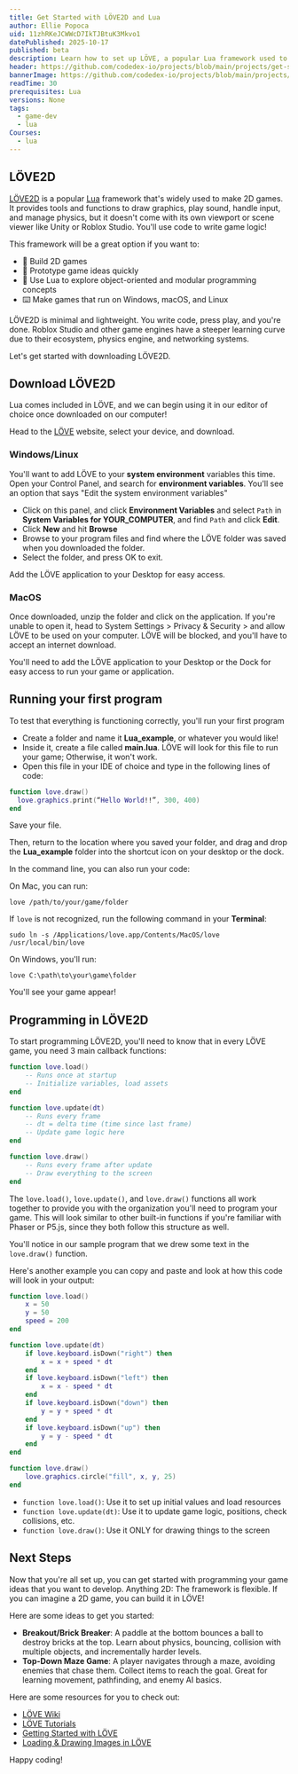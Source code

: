 ```yaml
---
title: Get Started with LÖVE2D and Lua
author: Ellie Popoca
uid: 11zhRKeJCWWcD7IkTJBtuK3Mkvo1
datePublished: 2025-10-17
published: beta
description: Learn how to set up LÖVE, a popular Lua framework used to make 2D games, and learn the basics to get started.
header: https://github.com/codedex-io/projects/blob/main/projects/get-started-with-love2d-and-lua/images/banner.gif?raw=true
bannerImage: https://github.com/codedex-io/projects/blob/main/projects/get-started-with-love2d-and-lua/images/banner.gif?raw=true
readTime: 30
prerequisites: Lua
versions: None
tags:
  - game-dev
  - lua
Courses:
  - lua
---
```


## LÖVE2D

<ImageZoom src="https://github.com/codedex-io/projects/blob/main/projects/get-started-with-love2d-and-lua/images/ERBG554.png?raw=true" />

[LÖVE2D](https://love2d.org/) is a popular [Lua](https://www.lua.org/about.html) framework that's widely used to make 2D games. It provides tools and functions to draw graphics, play sound, handle input, and manage physics, but it doesn't come with its own viewport or scene viewer like Unity or Roblox Studio. You'll use code to write game logic! 

This framework will be a great option if you want to:

- 🧩 Build 2D games
- 🎱 Prototype game ideas quickly
- 🌙 Use Lua to explore object-oriented and modular programming concepts
- ⌨️ Make games that run on Windows, macOS, and Linux

LÖVE2D is minimal and lightweight. You write code, press play, and you're done. Roblox Studio and other game engines have a steeper learning curve due to their ecosystem, physics engine, and networking systems.

Let's get started with downloading LÖVE2D. 

## Download LÖVE2D

Lua comes included in LÖVE, and we can begin using it in our editor of choice once downloaded on our computer!

Head to the [LÖVE](https://love2d.org/) website, select your device, and download. 

<ImageZoom src="https://github.com/codedex-io/projects/blob/main/projects/get-started-with-love2d-and-lua/images/VXC5433.png?raw=true" />

### Windows/Linux

You'll want to add LÖVE to your **system environment** variables this time. Open your Control Panel, and search for **environment variables**. You'll see an option that says "Edit the system environment variables"

- Click on this panel, and click **Environment Variables** and select `Path` in **System Variables for YOUR_COMPUTER**, and find `Path` and click **Edit**. 
- Click **New** and hit **Browse**
- Browse to your program files and find where the LÖVE folder was saved when you downloaded the folder.
- Select the folder, and press OK to exit. 

Add the LÖVE application to your Desktop for easy access. 

### MacOS

Once downloaded, unzip the folder and click on the application. If you're unable to open it, head to System Settings > Privacy & Security > and allow LÖVE to be used on your computer. LÖVE will be blocked, and you'll have to accept an internet download. 

You'll need to add the LÖVE application to your Desktop or the Dock for easy access to run your game or application. 

## Running your first program

To test that everything is functioning correctly, you'll run your first program

- Create a folder and name it **Lua_example**, or whatever you would like! 
- Inside it, create a file called **main.lua**. LÖVE will look for this file to run your game; Otherwise, it won't work. 
- Open this file in your IDE of choice and type in the following lines of code: 


```lua
function love.draw()
  love.graphics.print(“Hello World!!”, 300, 400)
end
```

Save your file. 

Then, return to the location where you saved your folder, and drag and drop the **Lua_example** folder into the shortcut icon on your desktop or the dock. 

In the command line, you can also run your code: 

On Mac, you can run:

```terminal
love /path/to/your/game/folder
```

If `love` is not recognized, run the following command in your **Terminal**:

```terminal
sudo ln -s /Applications/love.app/Contents/MacOS/love /usr/local/bin/love
```

On Windows, you'll run: 

```terminal
love C:\path\to\your\game\folder
```

You'll see your game appear! 

<ImageZoom src="https://github.com/codedex-io/projects/blob/main/projects/get-started-with-love2d-and-lua/images/KAKG29R.png?raw=true" />


## Programming in LÖVE2D


To start programming LÖVE2D, you'll need to know that in every LÖVE game, you need 3 main callback functions: 

```lua
function love.load()
    -- Runs once at startup
    -- Initialize variables, load assets
end

function love.update(dt)
    -- Runs every frame
    -- dt = delta time (time since last frame)
    -- Update game logic here
end

function love.draw()
    -- Runs every frame after update
    -- Draw everything to the screen
end 
```

The `love.load()`, `love.update()`, and `love.draw()` functions all work together to provide you with the organization you'll need to program your game. This will look similar to other built-in functions if you're familiar with Phaser or P5.js, since they both follow this structure as well. 

You'll notice in our sample program that we drew some text in the `love.draw()` function. 

Here's another example you can copy and paste and look at how this code will look in your output: 

```lua
function love.load()
    x = 50
    y = 50
    speed = 200
end

function love.update(dt)
    if love.keyboard.isDown("right") then
        x = x + speed * dt
    end
    if love.keyboard.isDown("left") then
        x = x - speed * dt
    end
    if love.keyboard.isDown("down") then
        y = y + speed * dt
    end
    if love.keyboard.isDown("up") then
        y = y - speed * dt
    end
end

function love.draw()
    love.graphics.circle("fill", x, y, 25)
end 
```
<ImageZoom src="https://github.com/codedex-io/projects/blob/main/projects/get-started-with-love2d-and-lua/images/BWKGJ33.gif?raw=true" />

- `function love.load()`: Use it to set up initial values and load resources
- `function love.update(dt)`: Use it to update game logic, positions, check collisions, etc.
- `function love.draw()`: Use it ONLY for drawing things to the screen


## Next Steps
Now that you're all set up, you can get started with programming your game ideas that you want to develop. Anything 2D: The framework is flexible. If you can imagine a 2D game, you can build it in LÖVE! 

Here are some ideas to get you started:
- **Breakout/Brick Breaker**: A paddle at the bottom bounces a ball to destroy bricks at the top. Learn about physics, bouncing, collision with multiple objects, and incrementally harder levels.
- **Top-Down Maze Game**: A player navigates through a maze, avoiding enemies that chase them. Collect items to reach the goal. Great for learning movement, pathfinding, and enemy AI basics.


Here are some resources for you to check out: 
- [LÖVE Wiki](https://love2d.org/wiki/Main_Page) 
- [LÖVE Tutorials](https://love2d.org/wiki/Category:Tutorials) 
- [Getting Started with LÖVE](https://www.youtube.com/watch?v=tdTitF6z-UA&list=PLS9MbmO_ssyBAc9wBC85_WG9aT88KGxH8&index=14) 
- [Loading & Drawing Images in LÖVE](https://www.youtube.com/watch?v=2U2UdD2jT5U) 

Happy coding! 
